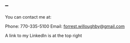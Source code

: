 --
---

<link rel="stylesheet" href="styles.css" type="text/css">

You can contact me at:

Phone: 770-335-5100
Email: [forrest.willoughby@gmail.com](forrest.willoughby@gmail.com)

A link to my LinkedIn is at the top right